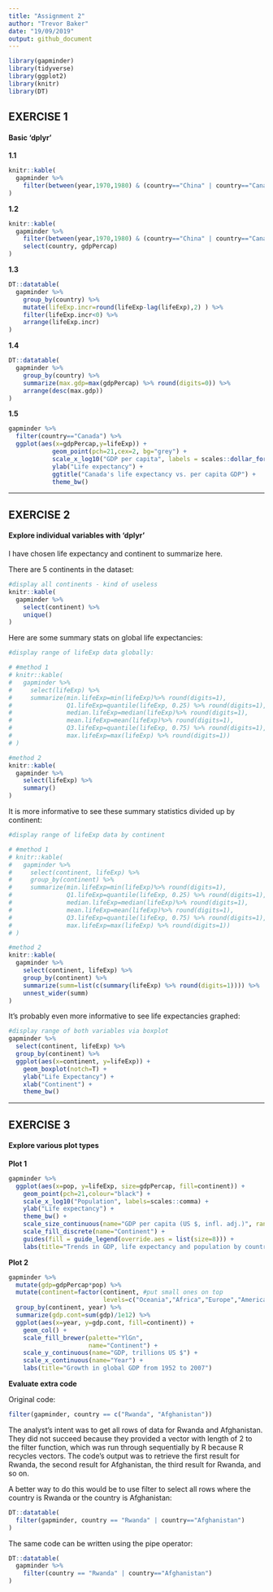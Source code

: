 ```yaml
---
title: "Assignment 2"
author: "Trevor Baker"
date: "19/09/2019"
output: github_document   
---
```


```r

library(gapminder)
library(tidyverse)
library(ggplot2)
library(knitr)
library(DT)

```



## EXERCISE 1
#### Basic 'dplyr'

__1.1__
```r
knitr::kable(
  gapminder %>%
    filter(between(year,1970,1980) & (country=="China" | country=="Canada" | country=="United States"))
)
```


__1.2__
```r
knitr::kable(
  gapminder %>%
    filter(between(year,1970,1980) & (country=="China" | country=="Canada" | country=="United States")) %>%
    select(country, gdpPercap)
)
```


__1.3__
```r

DT::datatable(
  gapminder %>%
    group_by(country) %>%
    mutate(lifeExp.incr=round(lifeExp-lag(lifeExp),2) ) %>%
    filter(lifeExp.incr<0) %>%
    arrange(lifeExp.incr)
)
```

__1.4__
```r

DT::datatable(
  gapminder %>%
    group_by(country) %>%
    summarize(max.gdp=max(gdpPercap) %>% round(digits=0)) %>%
    arrange(desc(max.gdp))
)
```


__1.5__
```r

gapminder %>%
  filter(country=="Canada") %>%
  ggplot(aes(x=gdpPercap,y=lifeExp)) + 
            geom_point(pch=21,cex=2, bg="grey") +
            scale_x_log10("GDP per capita", labels = scales::dollar_format()) +
            ylab("Life expectancy") +
            ggtitle("Canada's life expectancy vs. per capita GDP") +
            theme_bw()

```

---

## EXERCISE 2
#### Explore individual variables with 'dplyr'

I have chosen life expectancy and continent to summarize here.

There are 5 continents in the dataset:
```r
#display all continents - kind of useless
knitr::kable(
  gapminder %>%
    select(continent) %>%
    unique()
)
```


Here are some summary stats on global life expectancies:
```r
#display range of lifeExp data globally:

# #method 1
# knitr::kable(
#   gapminder %>%
#     select(lifeExp) %>%
#     summarize(min.lifeExp=min(lifeExp)%>% round(digits=1),
#               Q1.lifeExp=quantile(lifeExp, 0.25) %>% round(digits=1),
#               median.lifeExp=median(lifeExp)%>% round(digits=1),
#               mean.lifeExp=mean(lifeExp)%>% round(digits=1),
#               Q3.lifeExp=quantile(lifeExp, 0.75) %>% round(digits=1),
#               max.lifeExp=max(lifeExp) %>% round(digits=1)) 
# )

#method 2
knitr::kable(
  gapminder %>%
    select(lifeExp) %>%
    summary()
)

```

It is more informative to see these summary statistics divided up by continent:
```r
#display range of lifeExp data by continent

# #method 1
# knitr::kable(
#   gapminder %>%
#     select(continent, lifeExp) %>%
#     group_by(continent) %>%
#     summarize(min.lifeExp=min(lifeExp)%>% round(digits=1),
#               Q1.lifeExp=quantile(lifeExp, 0.25) %>% round(digits=1),
#               median.lifeExp=median(lifeExp)%>% round(digits=1),
#               mean.lifeExp=mean(lifeExp)%>% round(digits=1),
#               Q3.lifeExp=quantile(lifeExp, 0.75) %>% round(digits=1),
#               max.lifeExp=max(lifeExp) %>% round(digits=1)) 
# )

#method 2
knitr::kable(
  gapminder %>%
    select(continent, lifeExp) %>%
    group_by(continent) %>%
    summarize(summ=list(c(summary(lifeExp) %>% round(digits=1)))) %>%
    unnest_wider(summ) 
)


```


It's probably even more informative to see life expectancies graphed:
```r

#display range of both variables via boxplot
gapminder %>%
  select(continent, lifeExp) %>%
  group_by(continent) %>%
  ggplot(aes(x=continent, y=lifeExp)) +
    geom_boxplot(notch=T) +
    ylab("Life Expectancy") +
    xlab("Continent") +
    theme_bw()

```

---

## EXERCISE 3
#### Explore various plot types

__Plot 1__

```r

gapminder %>%
  ggplot(aes(x=pop, y=lifeExp, size=gdpPercap, fill=continent)) +
    geom_point(pch=21,colour="black") +
    scale_x_log10("Population", labels=scales::comma) +
    ylab("Life expectancy") +
    theme_bw() +
    scale_size_continuous(name="GDP per capita (US $, infl. adj.)", range=c(0.5,10)) +
    scale_fill_discrete(name="Continent") +
    guides(fill = guide_legend(override.aes = list(size=8))) +
    labs(title="Trends in GDP, life expectancy and population by country, 1952-2007")


```

__Plot 2__
```r

gapminder %>%
  mutate(gdp=gdpPercap*pop) %>%
  mutate(continent=factor(continent, #put small ones on top
                          levels=c("Oceania","Africa","Europe","Americas","Asia"))) %>%
  group_by(continent, year) %>%
  summarize(gdp.cont=sum(gdp)/1e12) %>%
  ggplot(aes(x=year, y=gdp.cont, fill=continent)) +
    geom_col() +
    scale_fill_brewer(palette="YlGn", 
                      name="Continent") +
    scale_y_continuous(name="GDP, trillions US $") +
    scale_x_continuous(name="Year") +
    labs(title="Growth in global GDP from 1952 to 2007")


```

__Evaluate extra code__

Original code:
```r
filter(gapminder, country == c("Rwanda", "Afghanistan"))
```

The analyst's intent was to get all rows of data for Rwanda and Afghanistan. They did not succeed because they provided a vector with length of 2 to the filter function, which was run through sequentially by R because R recycles vectors. The code's output was to retrieve the first result for Rwanda, the second result for Afghanistan, the third result for Rwanda, and so on.

A better way to do this would be to use filter to select all rows where the country is Rwanda or the country is Afghanistan:
```r
DT::datatable(
  filter(gapminder, country == "Rwanda" | country=="Afghanistan")  
)


```


The same code can be written using the pipe operator:
```r
DT::datatable(
  gapminder %>%
    filter(country == "Rwanda" | country=="Afghanistan")  
)

```

